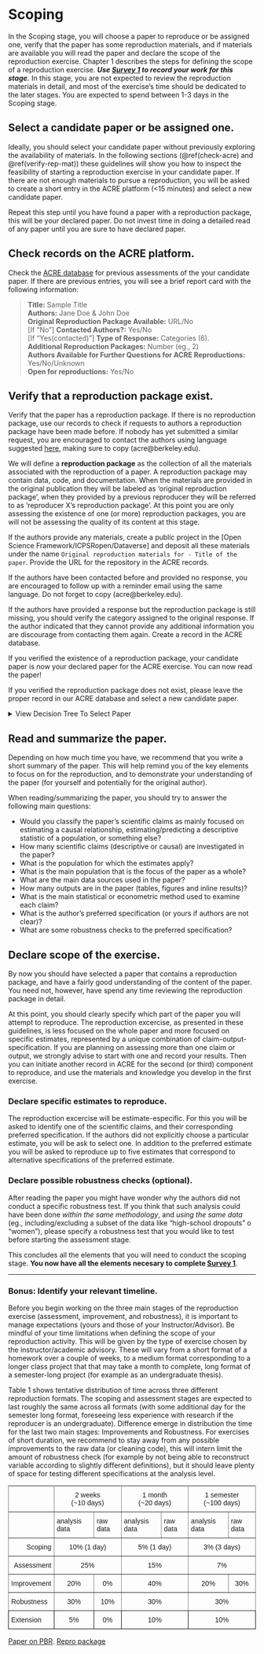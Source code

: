 # Scoping

In the Scoping stage, you will choose a paper to reproduce or be assigned one, verify that the paper has some reproduction materials, and if materials are available you will read the paper and declare the scope of the reproduction exercise. Chapter 1 describes the steps for defining the scope of a reproduction exercise. ***Use [Survey 1](https://berkeley.qualtrics.com/jfe/form/SV_3UWe5xu3qjeh0c5) to record your work for this stage.*** In this stage, you are not expected to review the reproduction materials in detail, and most of the exercise’s time should be dedicated to the later stages. You are expected to spend between 1-3 days in the Scoping stage. 


## Select a candidate paper or be assigned one. 

Ideally, you should select your candidate paper without previously exploring the availability of materials. In the following sections (\@ref(check-acre) and \@ref(verify-rep-mat)) these guidelines will show you how to inspect the feasibility of starting a reproduction exercise in your candidate paper. If there are not enough materials to pursue a reproduction, you will be asked to create a short entry in the ACRE platform (<15 minutes) and select a new candidate paper. 

Repeat this step until you have found a paper with a reproduction package, this will be your declared paper. Do not invest time in doing a detailed read of any paper until you are sure to have declared paper. 



## Check records on the ACRE platform. {#check-acre}


Check the [ACRE database](ADD LINK) for previous assessments of the your candidate paper. If there are previous entries, you will see a brief report card with the following information: 

> **Title:**  Sample Title   
> **Authors:**  Jane Doe & John Doe  
> **Original Reproduction Package Available:** URL/No  
> [If "No"] **Contacted Authors?:** Yes/No  
> [If "Yes(contacted)"] **Type of Response:** Categories (6).  
> **Additional Reproduction Packages:** Number (eg., 2)   
> **Authors Available for Further Questions for ACRE Reproductions:** Yes/No/Unknown   
> **Open for reproductions:** Yes/No  

## Verify that a reproduction package exist.  {#verify-rep-mat}


Verify that the paper has a reproduction package. If there is no reproduction package, use our records to check if requests to authors a reproduction package have been made before. If nobody has yet submitted a similar request, you are encouraged to contact the authors using language suggested [here](#for-reproducers-contacting-the-authors-of-the-original-study), making sure to copy (acre@berkeley.edu). 

We will define a **reproduction package** as the collection of all the materials associated with the reproduction of a paper. A reproduction package may contain data, code, and documentation. When the materials are provided in the original publication they will be labeled as 'original reproduction package', when they provided by a previous reproducer they will be referred to as 'reproducer X's reproduction package'. At this point you are only assessing the existence of one (or more) reproduction packages, you are will not be assessing the quality of its content at this stage. 

If the authors provide any materials, create a public project in the [Open Science Framework/ICPSRopen/Dataverse] and deposit all these materials under the name `Original reproduction materials for - Title of the paper`. Provide the URL for the repository in the ACRE records.   

If the authors have been contacted before and provided no response, you are encouraged to follow up with a reminder email using the same language. Do not forget to copy (acre@berkeley.edu). 

If the authors have provided a response but the reproduction package is still missing, you should verify the category assigned to the original response. If the author indicated that they cannot provide any additional information you are discourage from contacting them again. Create a record in the ACRE database. 

If you verified the existence of a reproduction package, your candidate paper is now your declared paper for the ACRE exercise. You can now read the paper! 

If you verified the reproduction package does not exist, please leave the proper record in our ACRE database and select a new candidate paper. 


<details><summary>View Decision Tree To Select Paper</summary>

```r
#JOEL: help debuigin this. 
#
mermaid("
graph TD
graph TD
	A0[Select Paper]-->A
  A[Check ACRE] --> B1[No paper entry]
  A[Check ACRE] --> B2[Paper entry]
  B1 --> |Create one|C1[Check materials]
  B2 --> C3[no R.P.]
  B2 --> C2[R.P. exists]		
  C3 --> D3[Previous contact?]
  D3 --> yes_fu[Yes <br> follow up?]
  D3 --> E1[No]
  E1 --> G2[Email]
  G2 --> resp_em1[Response]
  G2 --> resp_em2[No response]
  resp_em1 --> pos_resp1[Materials <br> open] 
  pos_resp1 --> RP_ex
  resp_em1 --> pos_resp2[Materials <br> closed]
  pos_resp2 --> RP_ex
  resp_em1 --> pos_resp3[Can't <br> partial]
  pos_resp3 -->rec_semi[Change paper?]
  rec_semi --> own_build
  rec_semi --> yes_change
  resp_em1 --> pos_resp5[Lost <br> open]
  pos_resp5 -->rec_semi
  resp_em1 --> pos_resp4[Can't <br> nothing]
  pos_resp4 --> yes_change

  resp_em1 --> pos_resp6[Lost <br> closed]
  pos_resp6 --> yes_change
  resp_em2 --> H4
  E1 --> G1[No email]
  G1 --> H4[R]
  yes_fu --> own_build
  yes_fu-->G2		
  yes_fu-->G1
  C1 --> RP_ex[R.P. exists]					 
  RP_ex-->R_RP[R]
  R_RP --> read_p["Read (Declared) Paper"]
  C2 --> read_p
  C1 --> D1[no R.P.]
  D1 --> I1[Change paper]
  I1-->yes_change[Yes]  
  yes_change--> H4  
  I1-->no_change[No]  
  no_change--> own_build[Build R.P.]
  no_change--> G2
  own_build --> RP_ex
  H4 --> A0

")  

```
<!--


-->
![](candidate-paper.jpeg)

</details>


## Read and summarize the paper. {#read-sum}

Depending on how much time you have, we recommend that you write a short summary of the paper. This will help remind you of the key elements to focus on for the reproduction, and to demonstrate your understanding of the paper (for yourself and potentially for the original author).

When reading/summarizing the paper, you should try to answer the following main questions:  

 - Would you classify the paper's scientific claims as mainly focused on estimating a causal relationship, estimating/predicting a descriptive statistic of a population, or something else? 
 - How many scientific claims (descriptive or causal) are investigated in the paper? 
 - What is the population for which the estimates apply?
 - What is the main population that is the focus of the paper as a whole?
 - What are the main data sources used in the paper?
 - How many outputs are in the paper (tables, figures and inline results)?  
 - What is the main statistical or econometric method used to examine each claim?
 - What is the author's preferred specification (or yours if authors are not clear)?
 - What are some robustness checks to the preferred specification?
 


## Declare scope of the exercise.{#declare-estimates}
By now you should have selected a paper that contains a reproduction package, and have a fairly good understanding of the content of the paper. You need not, however, have spend any time reviewing the reproduction package in detail. 

At this point, you should clearly specify which part of the paper you will attempt to reproduce. The reproduction excercise, as presented in these guidelines, is less focused on the whole paper and more focused on specific estimates, represented by a unique combination of claim-output-specification. If you are planning on assessing more than one claim or output, we strongly advise to start with one and record your results. Then you can initiate another record in ACRE for the second (or third) component to reproduce, and use the materials and knowledge you develop in the first exercise. 
    

### Declare specific estimates to reproduce. {-}    

The reproduction excercise will be estimate-especific. For this you will be asked to identify one of the scientific claims, and their corresponding preferred specification. If the authors did not explicitly choose a particular estimate, you will be ask to select one.  In addition to the preferred estimate you will be asked to reproduce up to five estimates that correspond to alternative specifications of the preferred estimate. 


### Declare possible robustness checks (optional). {-}  
After reading the paper you might have wonder why the authors did not conduct a specific robustness test. If you think that such analysis could have been done *within the same methodology*, and *using the same data* (eg., including/excluding a subset of the data like "high-school dropouts" o "women"), please specify a robustness test that you would like to test before starting the assessment stage.  

This concludes all the elements that you will need to conduct the scoping stage. **You now have all the elements necesary to complete [Survey 1](https://berkeley.qualtrics.com/jfe/form/SV_3UWe5xu3qjeh0c5)**. 

-----

### Bonus: Identify your relevant timeline. {-} 

Before you begin working on the three main stages of the reproduction exercise (assessment, improvement, and robustness), it is important to manage expectations (yours and those of your Instructor/Advisor). Be mindful of your time limitations when defining the scope of your reproduction activity. This will be given by the type of exercise chosen by the instructor/academic advisory. These will vary from a short format of a homework over a couple of weeks, to a medium format corresponding to a longer class project that that may take a month to complete, long format of a semester-long project (for example as an undergraduate thesis).

Table 1 shows tentative distribution of time across three different reproduction formats. The scoping and assessment stages are expected to last roughly the same across all formats (with some additional day for the semester long format, foreseeing less experience with research if the reproducer is an undergraduate). Difference emerge in distribution the time for the last two main stages: Improvements and Robustness. For exercises of short duration, we recommend to stay away from any possible improvements to the raw data (or cleaning code), this will intern limit the amount of robustness check (for example by not being able to reconstruct variable according to slightly different definitions), but it should leave plenty of space for testing different specifications at the analysis level. 

<style type="text/css">
.tg  {border-collapse:collapse;border-spacing:0;}
.tg td{font-family:Arial, sans-serif;font-size:14px;padding:10px 5px;border-style:solid;border-width:1px;overflow:hidden;word-break:normal;border-color:black;}
.tg th{font-family:Arial, sans-serif;font-size:14px;font-weight:normal;padding:10px 5px;border-style:solid;border-width:1px;overflow:hidden;word-break:normal;border-color:black;}
.tg .tg-baqh{text-align:center;vertical-align:top}
.tg .tg-c3ow{border-color:inherit;text-align:center;vertical-align:top}
.tg .tg-0pky{border-color:inherit;text-align:left;vertical-align:top}
.tg .tg-dvpl{border-color:inherit;text-align:right;vertical-align:top}
.tg .tg-0lax{text-align:left;vertical-align:top}
</style>
<table class="tg">
  <tr>
    <th class="tg-0pky"></th>
    <th class="tg-c3ow" colspan="2">2 weeks <br> (~10 days)</th>
    <th class="tg-c3ow" colspan="2">1 month <br> (~20 days)</th>
    <th class="tg-c3ow" colspan="2">1 semester <br> (~100 days)</th>
  </tr>
  <tr>
    <td class="tg-0pky"></td>
    <td class="tg-0pky">analysis data</td>
    <td class="tg-0pky">raw data</td>
    <td class="tg-0pky">analysis data</td>
    <td class="tg-0pky">raw data</td>
    <td class="tg-0pky">analysis data</td>
    <td class="tg-0pky">raw data</td>
  </tr>
  <tr>
    <td class="tg-dvpl">Scoping</td>
    <td class="tg-c3ow" colspan="2">10% (1 day)</td>
    <td class="tg-c3ow" colspan="2">5% (1 day)</td>
    <td class="tg-c3ow" colspan="2">3% (3 days)</td>
  </tr>
  <tr>
    <td class="tg-dvpl">Assessment</td>
    <td class="tg-c3ow" colspan="2">25%</td>
    <td class="tg-c3ow" colspan="2">15%</td>
    <td class="tg-c3ow" colspan="2">7%</td>
  </tr>
  <tr>
    <td class="tg-0pky">Improvement</td>
    <td class="tg-c3ow">20%</td>
    <td class="tg-c3ow">0%</td>
    <td class="tg-c3ow" colspan="2">40%</td>
    <td class="tg-c3ow">20%</td>
    <td class="tg-c3ow">30%</td>
  </tr>
  <tr>
    <td class="tg-0pky">Robustness</td>
    <td class="tg-c3ow">30%</td>
    <td class="tg-c3ow">10%</td>
    <td class="tg-c3ow" colspan="2">30%</td>
    <td class="tg-c3ow" colspan="2">30%</td>
  </tr>
  <tr>
    <td class="tg-0lax">Extension</td>
    <td class="tg-baqh">5%</td>
    <td class="tg-baqh">0%</td>
    <td class="tg-baqh" colspan="2">10%</td>
    <td class="tg-baqh" colspan="2">10%</td>
  </tr>
</table>

[Paper on PBR](https://osf.io/4jvq2/download).  [Repro package](https://dataverse.harvard.edu/dataset.xhtml?persistentId=doi:10.7910/DVN/FPNITS)



 
 
